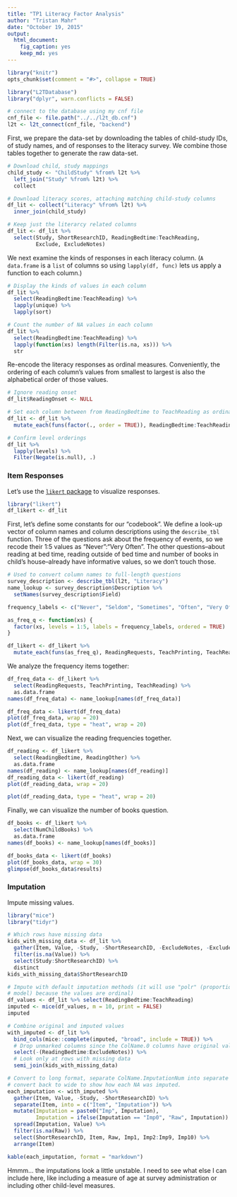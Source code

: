 ```yaml
---
title: "TP1 Literacy Factor Analysis"
author: "Tristan Mahr"
date: "October 19, 2015"
output: 
  html_document: 
    fig_caption: yes
    keep_md: yes
---
```


```r
library("knitr")
opts_chunk$set(comment = "#>", collapse = TRUE)

library("L2TDatabase")
library("dplyr", warn.conflicts = FALSE)

# connect to the database using my cnf file
cnf_file <- file.path("../../l2t_db.cnf")
l2t <- l2t_connect(cnf_file, "backend")
```

First, we prepare the data-set by downloading the tables of child-study IDs, of 
study names, and of responses to the literacy survey. We combine those tables
together to generate the raw data-set.

```r
# Download child, study mappings
child_study <- "ChildStudy" %from% l2t %>% 
  left_join("Study" %from% l2t) %>% 
  collect

# Download literacy scores, attaching matching child-study columns
df_lit <- collect("Literacy" %from% l2t) %>% 
  inner_join(child_study)

# Keep just the literarcy related columns
df_lit <- df_lit %>% 
  select(Study, ShortResearchID, ReadingBedtime:TeachReading, 
         Exclude, ExcludeNotes)
```

We next examine the kinds of responses in each literacy column. (`A data.frame` 
is a `list` of columns so using `lapply(df, func)` lets us apply a function to 
each column.)

```r
# Display the kinds of values in each column
df_lit %>% 
  select(ReadingBedtime:TeachReading) %>% 
  lapply(unique) %>% 
  lapply(sort)

# Count the number of NA values in each column
df_lit %>% 
  select(ReadingBedtime:TeachReading) %>% 
  lapply(function(xs) length(Filter(is.na, xs))) %>% 
  str
```

Re-encode the literacy responses as ordinal measures. Conveniently, the ordering
of each column's values from smallest to largest is also the alphabetical order
of those values.

```r
# Ignore reading onset
df_lit$ReadingOnset <- NULL

# Set each column between from ReadingBedtime to TeachReading as ordinal
df_lit <- df_lit %>% 
  mutate_each(funs(factor(., order = TRUE)), ReadingBedtime:TeachReading)

# Confirm level orderings
df_lit %>% 
  lapply(levels) %>% 
  Filter(Negate(is.null), .)
```

### Item Responses

Let's use the [`likert` package](https://github.com/jbryer/likert) to visualize
responses.

```r
library("likert")
df_likert <- df_lit
```

First, let's define some constants for our "codebook". We define a look-up 
vector of column names and column descriptions using the `describe_tbl` 
function. Three of the questions ask about the frequency of events, so we recode
their 1:5 values as "Never":"Very Often". The other questions--about reading at
bed time, reading outside of bed time and number of books in child's
house--already have informative values, so we don't touch those.

```r
# Used to convert column names to full-length questions
survey_description <- describe_tbl(l2t, "Literacy")
name_lookup <- survey_description$Description %>% 
  setNames(survey_description$Field)

frequency_labels <- c("Never", "Seldom", "Sometimes", "Often", "Very Often")

as_freq_q <- function(xs) {
  factor(xs, levels = 1:5, labels = frequency_labels, ordered = TRUE)
}

df_likert <- df_likert %>% 
  mutate_each(funs(as_freq_q), ReadingRequests, TeachPrinting, TeachReading)
```

We analyze the frequency items together:

```r
df_freq_data <- df_likert %>% 
  select(ReadingRequests, TeachPrinting, TeachReading) %>% 
  as.data.frame
names(df_freq_data) <- name_lookup[names(df_freq_data)]

df_freq_data <- likert(df_freq_data)
plot(df_freq_data, wrap = 20)
plot(df_freq_data, type = "heat", wrap = 20)
```

Next, we can visualize the reading frequencies together.

```r
df_reading <- df_likert %>% 
  select(ReadingBedtime, ReadingOther) %>% 
  as.data.frame
names(df_reading) <- name_lookup[names(df_reading)]
df_reading_data <- likert(df_reading)
plot(df_reading_data, wrap = 20)
```

```r
plot(df_reading_data, type = "heat", wrap = 20)
```


Finally, we can visualize the number of books question.

```r
df_books <- df_likert %>% 
  select(NumChildBooks) %>% 
  as.data.frame
names(df_books) <- name_lookup[names(df_books)]

df_books_data <- likert(df_books)
plot(df_books_data, wrap = 30)
glimpse(df_books_data$results)
```


### Imputation

Impute missing values.

```r
library("mice")
library("tidyr")

# Which rows have missing data
kids_with_missing_data <- df_lit %>% 
  gather(Item, Value, -Study, -ShortResearchID, -ExcludeNotes, -Exclude) %>% 
  filter(is.na(Value)) %>% 
  select(Study:ShortResearchID) %>% 
  distinct
kids_with_missing_data$ShortResearchID

# Impute with default imputation methods (it will use "polr" (proportion odds
# model) because the values are ordinal)
df_values <- df_lit %>% select(ReadingBedtime:TeachReading)
imputed <- mice(df_values, m = 10, print = FALSE)
imputed

# Combine original and imputed values
with_imputed <- df_lit %>% 
  bind_cols(mice::complete(imputed, "broad", include = TRUE)) %>% 
  # Drop unmarked columns since the ColName.0 columns have original values
  select(-(ReadingBedtime:ExcludeNotes)) %>%
  # Look only at rows with missing data
  semi_join(kids_with_missing_data) 

# Convert to long format, separate ColName.ImputationNum into separate columns,
# convert back to wide to show how each NA was imputed.
each_imputation <- with_imputed %>% 
  gather(Item, Value, -Study, -ShortResearchID) %>% 
  separate(Item, into = c("Item", "Imputation")) %>% 
  mutate(Imputation = paste0("Imp", Imputation),
         Imputation = ifelse(Imputation == "Imp0", "Raw", Imputation)) %>% 
  spread(Imputation, Value) %>% 
  filter(is.na(Raw)) %>% 
  select(ShortResearchID, Item, Raw, Imp1, Imp2:Imp9, Imp10) %>% 
  arrange(Item)

kable(each_imputation, format = "markdown")
```

Hmmm... the imputations look a little unstable. I need to see what else I can
include here, like including a measure of age at survey administration or
including other child-level measures.

